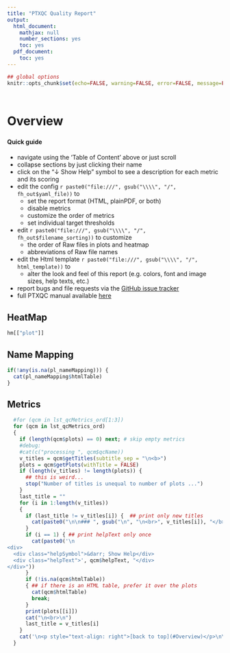 ```yaml
---
title: "PTXQC Quality Report"
output:
  html_document:
    mathjax: null
    number_sections: yes
    toc: yes
  pdf_document:
    toc: yes
---
```



<!-- the TOC (table of content) will go here - use 'toc: no' above to disable the TOC -->


<style type="text/css">
  p { 
    padding: 5px 0;
  }

  .helpSymbol {
    border: 1px solid #AAAAAA;
    padding: 3px;
    text-align: center;
    width: 100px;
  }
  .helpText {
    clear: left;
  }
  
</style>

```r
## global options
knitr::opts_chunk$set(echo=FALSE, warning=FALSE, error=FALSE, message=FALSE, fig.width=10)
```

<a name="Overview"></a>

# Overview

**Quick guide**

  - navigate using the 'Table of Content' above or just scroll
  - collapse sections by just clicking their name
  - click on the "&darr; Show Help" symbol to see a description for each metric and its scoring
  - edit the config `r paste0("file:///", gsub("\\\\", "/", fh_out$yaml_file))` to
     - set the report format (HTML, plainPDF, or both)
     - disable metrics
     - customize the order of metrics
     - set individual target thresholds
  - edit `r paste0("file:///", gsub("\\\\", "/", fh_out$filename_sorting))` to customize
     - the order of Raw files in plots and heatmap
     - abbreviations of Raw file names
  - edit the Html template `r paste0("file:///", gsub("\\\\", "/", html_template))` to
     - alter the look and feel of this report (e.g. colors, font and image sizes, help texts, etc.)
  - report bugs and file requests via the [GitHub issue tracker](https://github.com/cbielow/PTXQC/issues)
  - full PTXQC manual available [here](https://github.com/cbielow/PTXQC)

## HeatMap
```r
hm[["plot"]]
```

## Name Mapping
```r
if(!any(is.na(pl_nameMapping))) {
  cat(pl_nameMapping$htmlTable)
}
```


## Metrics
```r
  #for (qcm in lst_qcMetrics_ord[1:3])
  for (qcm in lst_qcMetrics_ord)
  {
    if (length(qcm$plots) == 0) next; # skip empty metrics
    #debug: 
    #cat(c("processing ", qcm$qcName))
    v_titles = qcm$getTitles(subtitle_sep = "\n<b>")
    plots = qcm$getPlots(withTitle = FALSE)
    if (length(v_titles) != length(plots)) {
      ## this is weird...
      stop("Number of titles is unequal to number of plots ...")
    }
    last_title = ""
    for (i in 1:length(v_titles))
    {
      if (last_title != v_titles[i]) {  ## print only new titles
        cat(paste0("\n\n### ", gsub("\n", "\n<br>", v_titles[i]), "</b>\n\n"))
      }
      if (i == 1) { ## print helpText only once
        cat(paste0('\n
<div>
  <div class="helpSymbol">&darr; Show Help</div>
  <div class="helpText">', qcm$helpText, "</div>
</div>"))
      }
      if (!is.na(qcm$htmlTable))
      { ## if there is an HTML table, prefer it over the plots
        cat(qcm$htmlTable)
        break;
      }
      print(plots[[i]])
      cat("\n<br>\n")
      last_title = v_titles[i]
    }
    cat('\n<p style="text-align: right">[back to top](#Overview)</p>\n\n')
  }
```



<script type="text/javascript">
jQuery(document).ready(function()
{
 // initially hide the help text
  jQuery(".helpText").hide();
  
  // toggle help text by clicking on the symbol
  jQuery(".helpSymbol").click(function(event)
  {
    var target = $( event.target );
    // "Show Help &darr;" is the first item in a <div> which encloses their section
    // so toggling its sibling (the actual text) will just leave the "Show Help &darr;" visible
    if ( target.is( "div" ) )
    {
      target.siblings().slideToggle(200);
      event.stopPropagation()
    }
  });
  
  
  // enable shortening the report
  jQuery(".section").click(function(event)
  {
    var target = $( event.target );
    // headings are the first item in a <div> which encloses their section
    // so toggling their siblings will just leave the heading visible
    if ( target.is( "h1, h2, h3, h4" ) )
    {
      target.siblings().slideToggle(200);
      event.stopPropagation()
    }
  });
});

</script>








